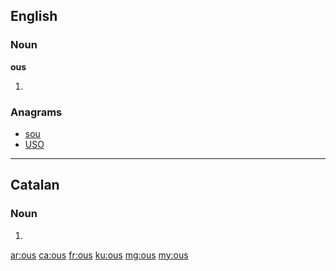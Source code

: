 ==English==

===Noun===
'''ous'''

# {{plural of|ou}}

===Anagrams===
* [[sou#English|sou]]
* [[USO#English|USO]]

----

==Catalan==

===Noun===
{{ca-noun-form}}

# {{plural of|ou|lang=ca|nocat=1}}

[[ar:ous]]
[[ca:ous]]
[[fr:ous]]
[[ku:ous]]
[[mg:ous]]
[[my:ous]]